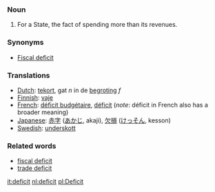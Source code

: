 ===Noun===

#For a State, the fact of spending more than its revenues.
===Synonyms===
*[[Fiscal deficit]]
===Translations===
*[[Dutch]]: [[tekort]], gat ''n'' in de [[begroting]] ''f''
*[[Finnish]]: [[vaje]]
*[[French]]: [[déficit budgétaire]], [[déficit]] (''note'': déficit in French also has a broader meaning)
*[[Japanese]]: [[赤字]] ([[あかじ]], akaji), [[欠損]] ([[けっそん]], kesson)
*[[Swedish]]: [[underskott]]

===Related words===

*[[fiscal deficit]]
*[[trade deficit]]

[[it:deficit]]
[[nl:deficit]]
[[pl:Deficit]]
